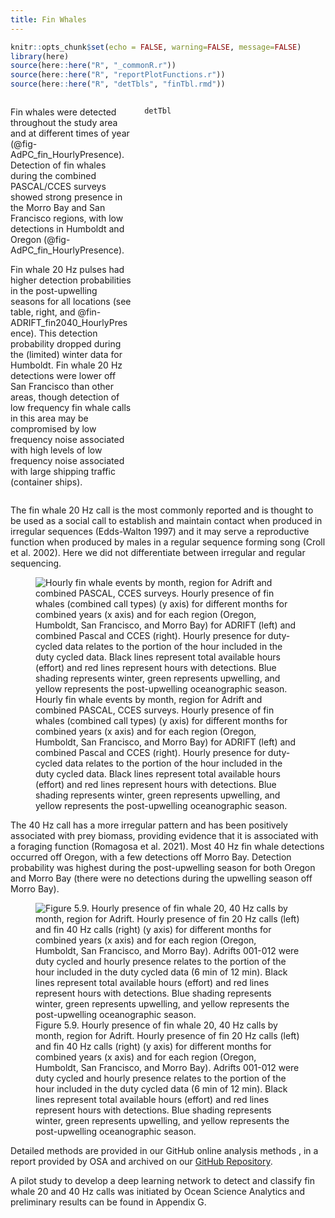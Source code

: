 ```yaml
---
title: Fin Whales
---
```

```r
knitr::opts_chunk$set(echo = FALSE, warning=FALSE, message=FALSE)
library(here)
source(here::here("R", "_commonR.r"))
source(here::here("R", "reportPlotFunctions.r"))
source(here::here("R", "detTbls", "finTbl.rmd"))

```
::: columns
::: {.column width="40%"}
Fin whales were detected throughout the study area and at different times of year (@fig-AdPC_fin_HourlyPresence). Detection of fin whales during the combined PASCAL/CCES surveys showed strong presence in the Morro Bay and San Francisco regions, with low detections in Humboldt and Oregon (@fig-AdPC_fin_HourlyPresence).

Fin whale 20 Hz pulses had higher detection probabilities in the post-upwelling seasons for all locations (see table, right, and @fin-ADRIFT_fin2040_HourlyPresence). This detection probability dropped during the (limited) winter data for Humboldt. Fin whale 20 Hz detections were lower off San Francisco than other areas, though detection of low frequency fin whale calls in this area may be compromised by low frequency noise associated with high levels of low frequency noise associated with large shipping traffic (container ships).
:::

::: {.column width="60%"}
```r

detTbl

```
:::
:::


The fin whale 20 Hz call is the most commonly reported and is thought to be used as a social call to establish and maintain contact when produced in irregular sequences (Edds-Walton 1997) and it may serve a reproductive function when produced by males in a regular sequence forming song (Croll et al. 2002). Here we did not differentiate between irregular and regular sequencing.


![Hourly fin whale events by month, region for Adrift and combined PASCAL, CCES surveys. Hourly presence of fin whales (combined call types) (y axis) for different months for combined years (x axis) and for each region (Oregon, Humboldt, San Francisco, and Morro Bay) for ADRIFT (left) and combined Pascal and CCES (right). Hourly presence for duty-cycled data relates to the portion of the hour included in the duty cycled data. Black lines represent total available hours (effort) and red lines represent hours with detections. Blue shading represents winter, green represents upwelling, and yellow represents the post-upwelling oceanographic season.](/figs/AdPC_fin_HourlyPresence.png){#fig-AdPC_fin_HourlyPresence fig-alt="Hourly presence of fin whales detected during the Adrift study (left graph) and the combined PASCAL/CCES surveys (right graph). Detections in Oregon are shown in the top graphs, then Humboldt, San Francisco, and Morro Bay at the bottom. The number of hours is provided on the y-axis, and the date on the x-axis, with seasons shaded in blue for winter, green for upwelling, and yellow for the post-upwelling season. Effort is outlined with a black line, and hours of effort with detections are highlighted in red. Detection of fin whales varied by drift for the Adrift survey. Detections of fin whales were very strong in San Francisco and Morro Bay for PASCAL/CCES surveys, with few detections in Oregon and Humboldt."}


The 40 Hz call has a more irregular pattern and has been positively associated with prey biomass, providing evidence that it is associated with a foraging function (Romagosa et al. 2021). Most 40 Hz fin whale detections occurred off Oregon, with a few detections off Morro Bay. Detection probability was highest during the post-upwelling season for both Oregon and Morro Bay (there were no detections during the upwelling season off Morro Bay).


![Figure 5.9. Hourly presence of fin whale 20, 40 Hz calls by month, region for Adrift. Hourly presence of fin 20 Hz calls (left) and fin 40 Hz calls (right) (y axis) for different months for combined years (x axis) and for each region (Oregon, Humboldt, San Francisco, and Morro Bay). Adrifts 001-012 were duty cycled and hourly presence relates to the portion of the hour included in the duty cycled data (6 min of 12 min). Black lines represent total available hours (effort) and red lines represent hours with detections. Blue shading represents winter, green represents upwelling, and yellow represents the post-upwelling oceanographic season.](/figs/ADRIFT_fin2040_HourlyPresence.png){#fin-ADRIFT_fin2040_HourlyPresence fig-alt="Hourly presence of fin whale 20 Hz calls detected during the Adrift study (left graph) and fin whale 40 Hz calls (right graph). Detections in Oregon are shown in the top graphs, then Humboldt, San Francisco, and Morro Bay at the bottom. The number of hours is provided on the y-axis, and the date on the x-axis, with seasons shaded in blue for winter, green for upwelling, and yellow for the post-upwelling season. Effort is outlined with a black line, and hours of effort with detections are highlighted in red. Most fin whale calls detected were 20 Hz calls; detection of fin whale 40 Hz calls were primarily from Oregon and Morro Bay."}


Detailed methods are provided in our GitHub online analysis methods , in a report provided by OSA and archived on our [GitHub Repository](https://sael-swfsc.github.io/adrift-analysis-methods/content/BaleenWhales/Overview.html#fin-20-hz-adrift).

A pilot study to develop a deep learning network to detect and classify fin whale 20 and 40 Hz calls was initiated by Ocean Science Analytics and preliminary results can be found in Appendix G.
